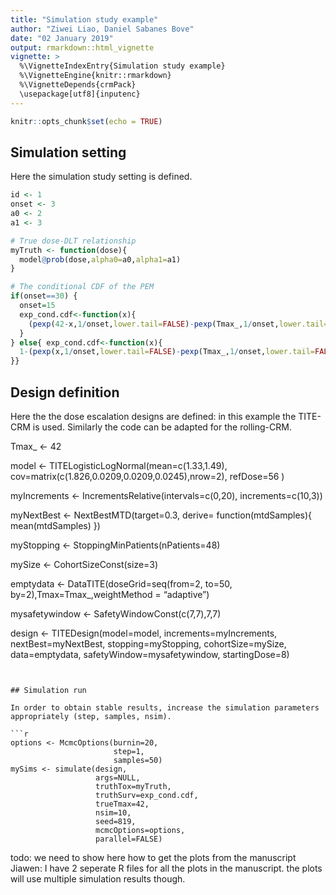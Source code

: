 ```yaml
---
title: "Simulation study example"
author: "Ziwei Liao, Daniel Sabanes Bove"
date: "02 January 2019"
output: rmarkdown::html_vignette
vignette: >
  %\VignetteIndexEntry{Simulation study example}
  %\VignetteEngine{knitr::rmarkdown}
  %\VignetteDepends{crmPack}
  \usepackage[utf8]{inputenc}
---
```


```r
knitr::opts_chunk$set(echo = TRUE)
```

## Simulation setting

Here the simulation study setting is defined.

```r
id <- 1
onset <- 3
a0 <- 2
a1 <- 3

# True dose-DLT relationship
myTruth <- function(dose){
  model@prob(dose,alpha0=a0,alpha1=a1)
}

# The conditional CDF of the PEM
if(onset==30) {
  onset=15
  exp_cond.cdf<-function(x){
    (pexp(42-x,1/onset,lower.tail=FALSE)-pexp(Tmax_,1/onset,lower.tail=FALSE))/pexp(Tmax_,1/onset)
  }
} else{ exp_cond.cdf<-function(x){
  1-(pexp(x,1/onset,lower.tail=FALSE)-pexp(Tmax_,1/onset,lower.tail=FALSE))/pexp(Tmax_,1/onset)
}}
```

## Design definition

Here the the dose escalation designs are defined: in this example the TITE-CRM is used. Similarly the code can be adapted for the rolling-CRM.

Tmax_ <- 42

model <- TITELogisticLogNormal(mean=c(1.33,1.49),
                           cov=matrix(c(1.826,0.0209,0.0209,0.0245),nrow=2),
                           refDose=56
                           )


myIncrements <- IncrementsRelative(intervals=c(0,20),
                                   increments=c(10,3))

myNextBest <- NextBestMTD(target=0.3,
                          derive=
                            function(mtdSamples){
                              mean(mtdSamples)
                            })

myStopping <- StoppingMinPatients(nPatients=48)

mySize <- CohortSizeConst(size=3)

emptydata <- DataTITE(doseGrid=seq(from=2, to=50, by=2),Tmax=Tmax_,weightMethod = "adaptive")


mysafetywindow <- SafetyWindowConst(c(7,7),7,7)

design <- TITEDesign(model=model,
                   increments=myIncrements,
                   nextBest=myNextBest,
                   stopping=myStopping,
                   cohortSize=mySize,
                   data=emptydata,
                   safetyWindow=mysafetywindow,
                   startingDose=8)


```


## Simulation run

In order to obtain stable results, increase the simulation parameters appropriately (step, samples, nsim).

```r
options <- McmcOptions(burnin=20,
                       step=1,
                       samples=50)
mySims <- simulate(design,
                   args=NULL,
                   truthTox=myTruth,
                   truthSurv=exp_cond.cdf,
                   trueTmax=42,
                   nsim=10,
                   seed=819,
                   mcmcOptions=options,
                   parallel=FALSE)

```




todo: we need to show here how to get the plots from the manuscript
Jiawen: I have 2 seperate R files for all the plots in the manuscript. the plots will use multiple simulation results though. 

